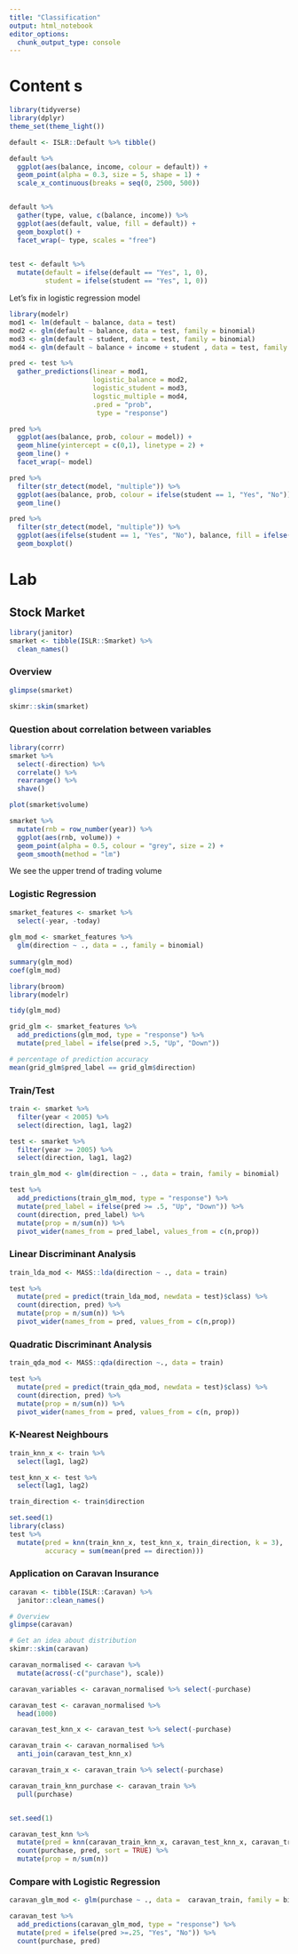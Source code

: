 ```yaml
---
title: "Classification"
output: html_notebook
editor_options: 
  chunk_output_type: console
---
```


# Content s


```r
library(tidyverse)
library(dplyr)
theme_set(theme_light())
```

```r
default <- ISLR::Default %>% tibble()

default %>% 
  ggplot(aes(balance, income, colour = default)) +
  geom_point(alpha = 0.3, size = 5, shape = 1) +
  scale_x_continuous(breaks = seq(0, 2500, 500))


default %>% 
  gather(type, value, c(balance, income)) %>% 
  ggplot(aes(default, value, fill = default)) +
  geom_boxplot() + 
  facet_wrap(~ type, scales = "free")
 

test <- default %>% 
  mutate(default = ifelse(default == "Yes", 1, 0),
         student = ifelse(student == "Yes", 1, 0))

```

Let's fix in logistic regression model

```r
library(modelr)
mod1 <- lm(default ~ balance, data = test)
mod2 <- glm(default ~ balance, data = test, family = binomial)
mod3 <- glm(default ~ student, data = test, family = binomial)
mod4 <- glm(default ~ balance + income + student , data = test, family = binomial)

pred <- test %>% 
  gather_predictions(linear = mod1, 
                     logistic_balance = mod2, 
                     logistic_student = mod3, 
                     logstic_multiple = mod4,
                     .pred = "prob",
                      type = "response") 

pred %>% 
  ggplot(aes(balance, prob, colour = model)) +
  geom_hline(yintercept = c(0,1), linetype = 2) +
  geom_line() + 
  facet_wrap(~ model)
```

```r
pred %>% 
  filter(str_detect(model, "multiple")) %>%
  ggplot(aes(balance, prob, colour = ifelse(student == 1, "Yes", "No"))) +
  geom_line()

pred %>% 
  filter(str_detect(model, "multiple")) %>%
  ggplot(aes(ifelse(student == 1, "Yes", "No"), balance, fill = ifelse(student == 1, "Yes", "No"))) +
  geom_boxplot()

```


# Lab

## Stock Market
```r
library(janitor)
smarket <- tibble(ISLR::Smarket) %>% 
  clean_names()
```

### Overview 
```r

glimpse(smarket)

skimr::skim(smarket)
```

### Question about correlation between variables 

```r
library(corrr)
smarket %>% 
  select(-direction) %>% 
  correlate() %>% 
  rearrange() %>% 
  shave()
```

```r
plot(smarket$volume)
```

```r
smarket %>% 
  mutate(rnb = row_number(year)) %>% 
  ggplot(aes(rnb, volume)) + 
  geom_point(alpha = 0.5, colour = "grey", size = 2) +
  geom_smooth(method = "lm")
```
We see the upper trend of trading volume

### Logistic Regression 

```r
smarket_features <- smarket %>% 
  select(-year, -today)
  
glm_mod <- smarket_features %>% 
  glm(direction ~ ., data = ., family = binomial)
  
summary(glm_mod)
coef(glm_mod)
```

```r
library(broom)
library(modelr)

tidy(glm_mod)
```

```r
grid_glm <- smarket_features %>%
  add_predictions(glm_mod, type = "response") %>% 
  mutate(pred_label = ifelse(pred >.5, "Up", "Down"))

# percentage of prediction accuracy 
mean(grid_glm$pred_label == grid_glm$direction) 
```

### Train/Test

```r
train <- smarket %>% 
  filter(year < 2005) %>% 
  select(direction, lag1, lag2)

test <- smarket %>% 
  filter(year >= 2005) %>% 
  select(direction, lag1, lag2)

train_glm_mod <- glm(direction ~ ., data = train, family = binomial)

test %>% 
  add_predictions(train_glm_mod, type = "response") %>% 
  mutate(pred_label = ifelse(pred >= .5, "Up", "Down")) %>% 
  count(direction, pred_label) %>% 
  mutate(prop = n/sum(n)) %>% 
  pivot_wider(names_from = pred_label, values_from = c(n,prop))

```

### Linear Discriminant Analysis

```r
train_lda_mod <- MASS::lda(direction ~ ., data = train)

test %>% 
  mutate(pred = predict(train_lda_mod, newdata = test)$class) %>% 
  count(direction, pred) %>% 
  mutate(prop = n/sum(n)) %>% 
  pivot_wider(names_from = pred, values_from = c(n,prop))

```


### Quadratic Discriminant Analysis 

```r
train_qda_mod <- MASS::qda(direction ~., data = train)

test %>% 
  mutate(pred = predict(train_qda_mod, newdata = test)$class) %>% 
  count(direction, pred) %>% 
  mutate(prop = n/sum(n)) %>% 
  pivot_wider(names_from = pred, values_from = c(n, prop))
```



### K-Nearest Neighbours 

```r
train_knn_x <- train %>% 
  select(lag1, lag2)

test_knn_x <- test %>% 
  select(lag1, lag2)

train_direction <- train$direction
```

```r
set.seed(1)
library(class)
test %>% 
  mutate(pred = knn(train_knn_x, test_knn_x, train_direction, k = 3),
         accuracy = sum(mean(pred == direction)))
```



### Application on Caravan Insurance 

```r
caravan <- tibble(ISLR::Caravan) %>% 
  janitor::clean_names()

# Overview
glimpse(caravan)
```

```r
# Get an idea about distribution
skimr::skim(caravan)
```


```r
caravan_normalised <- caravan %>%
  mutate(across(-c("purchase"), scale))

caravan_variables <- caravan_normalised %>% select(-purchase)

caravan_test <- caravan_normalised %>% 
  head(1000)

caravan_test_knn_x <- caravan_test %>% select(-purchase)

caravan_train <- caravan_normalised %>% 
  anti_join(caravan_test_knn_x)

caravan_train_x <- caravan_train %>% select(-purchase)

caravan_train_knn_purchase <- caravan_train %>% 
  pull(purchase)


set.seed(1)

caravan_test_knn %>% 
  mutate(pred = knn(caravan_train_knn_x, caravan_test_knn_x, caravan_train_knn_purchase, k =3)) %>% 
  count(purchase, pred, sort = TRUE) %>% 
  mutate(prop = n/sum(n))
```

### Compare with Logistic Regression 

```r
caravan_glm_mod <- glm(purchase ~ ., data =  caravan_train, family = binomial)

caravan_test %>% 
  add_predictions(caravan_glm_mod, type = "response") %>% 
  mutate(pred = ifelse(pred >=.25, "Yes", "No")) %>% 
  count(purchase, pred)
```

